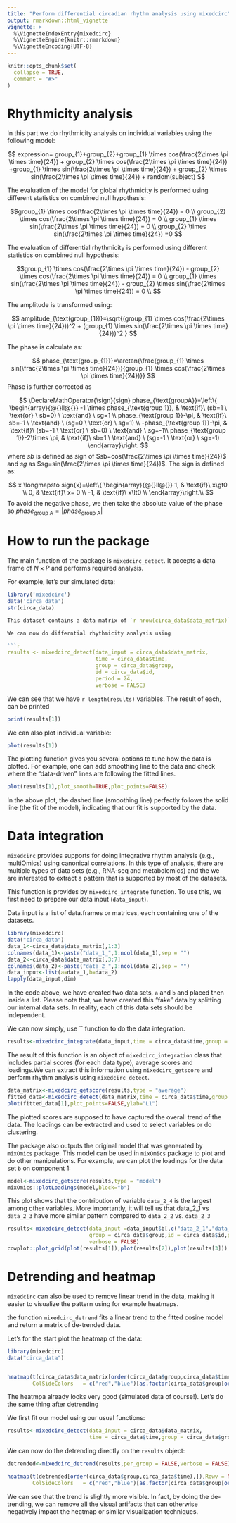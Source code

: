 ```yaml
---
title: "Perform differential circadian rhythm analysis using mixedcirc"
output: rmarkdown::html_vignette
vignette: >
  %\VignetteIndexEntry{mixedcirc}
  %\VignetteEngine{knitr::rmarkdown}
  %\VignetteEncoding{UTF-8}
---
```


```r
knitr::opts_chunk$set(
  collapse = TRUE,
  comment = "#>"
)
```



# Rhythmicity analysis

In this part we do rhythmicity analysis on individual variables using the following model:

$$ 
expression= group_{1}+group_{2}+group_{1} \times cos(\frac{2\times \pi \times time}{24}) + group_{2} \times cos(\frac{2\times \pi \times time}{24}) +group_{1} \times sin(\frac{2\times \pi \times time}{24}) + group_{2} \times sin(\frac{2\times \pi \times time}{24}) + random(subject)
$$

The evaluation of the model for global rhythmicity is performed using different statistics on combined null hypothesis:

$$group_{1} \times cos(\frac{2\times \pi \times time}{24}) = 0 \\
group_{2} \times cos(\frac{2\times \pi \times time}{24}) = 0 \\
group_{1} \times sin(\frac{2\times \pi \times time}{24}) = 0 \\
group_{2} \times sin(\frac{2\times \pi \times time}{24}) =0
$$


The evaluation of differential rhythmicity is performed using different statistics on combined null hypothesis:

$$group_{1} \times cos(\frac{2\times \pi \times time}{24}) - group_{2} \times cos(\frac{2\times \pi \times time}{24}) = 0 \\
group_{1} \times sin(\frac{2\times \pi \times time}{24}) - group_{2} \times sin(\frac{2\times \pi \times time}{24}) = 0 \\
$$


The amplitude is transformed using:


$$
amplitude_{\text(group_{1})}=\sqrt{(group_{1} \times cos(\frac{2\times \pi \times time}{24}))^2 + (group_{1} \times sin(\frac{2\times \pi \times time}{24}))^2 }
$$

The phase is calculate as:

          
$$
phase_{\text{group_{1}}}=\arctan{\frac{group_{1} \times sin(\frac{2\times \pi \times time}{24})}{group_{1} \times cos(\frac{2\times \pi \times time}{24})}}
$$
Phase is further corrected as 


$$
\DeclareMathOperator{\sign}{sign}
phase_{\text{groupA}}=\left\{
  \begin{array}{@{}ll@{}}
     -1 \times phase_{\text{group 1}}, & \text{if}\ (sb=1 \ \text{or} \ sb=0) \ \text{and} \ sg=1 \\
    phase_{\text{group 1}}-\pi, & \text{if}\ sb=-1 \ \text{and} \ (sg=0 \ \text{or} \ sg=1) \\
    -phase_{\text{group 1}}-\pi, & \text{if}\ (sb=-1 \ \text{or} \ sb=0) \ \text{and} \ sg=-1\\
    phase_{\text{group 1}}-2\times \pi, & \text{if}\ sb=1 \ \text{and} \ (sg=-1 \ \text{or} \ sg=-1) 
  \end{array}\right.
$$
where $sb$ is defined as sign of $sb=cos(\frac{2\times \pi \times time}{24})$ and $sg$ as $sg=sin(\frac{2\times \pi \times time}{24})$. The sign is defined as:


$$
x \longmapsto sign{x}=\left\{
  \begin{array}{@{}ll@{}}
    1, & \text{if}\ x\gt0 \\
    0, & \text{if}\ x= 0 \\
    -1, & \text{if}\ x\lt0 \\
  \end{array}\right.\\
$$
To avoid the negative phase, we then take the absolute value of the phase so $phase_{\text{group A}}=|phase_{\text{group A}}|$

# How to run the package

The main function of the package is `mixedcirc_detect`. It accepts a data frame of $N\times P$ and performs required analysis. 

For example, let's our simulated data:

```r
library('mixedcirc')
data('circa_data')
str(circa_data)

This dataset contains a data matrix of `r nrow(circa_data$data_matrix)` samples and `r nrow(circa_data$data_matrix)` variables. It also includes time, group and id for each of the samples. 

We can now do differntial rhythmicity analysis using

```r
results <- mixedcirc_detect(data_input = circa_data$data_matrix,
                            time = circa_data$time,
                            group = circa_data$group,
                            id = circa_data$id,
                            period = 24,
                            verbose = FALSE)
```

We can see that we have `r length(results)` variables. The result of each, can be printed

```r
print(results[1])
```
We can also plot individual variable:

```r
plot(results[1])
```

The plotting function gives you several options to tune how the data is plotted. For example, one can add smoothing line to the data and check where the "data-driven" lines are following the fitted lines.

```r
plot(results[1],plot_smooth=TRUE,plot_points=FALSE)
```

In the above plot, the dashed line (smoothing line) perfectly follows the solid line (the fit of the model), indicating that our fit is supported by the data.

# Data integration

`mixedcirc` provides supports for doing integrative rhythm analysis (e.g., multiOmics) using canonical correlations. In this type of analysis, there are multiple types of data sets (e.g., RNA-seq and metabolomics) and the we are interested to extract a pattern that is supported by most of the datasets.

This function is provides by `mixedcirc_integrate` function. To use this, we first need to prepare our data input (`data_input`).

Data input is a list of data.frames or matrices, each containing one of the datasets.


```r
library(mixedcirc)
data("circa_data")
data_1<-circa_data$data_matrix[,1:3]
colnames(data_1)<-paste("data_1_",1:ncol(data_1),sep = "")
data_2<-circa_data$data_matrix[,3:7]
colnames(data_2)<-paste("data_2_",1:ncol(data_2),sep = "")
data_input<-list(a=data_1,b=data_2)
lapply(data_input,dim)
```

In the code above, we have created two data sets, `a` and `b` and placed then inside a list. Please note that, we have created this "fake" data by splitting our internal data sets. In reality, each of this data sets should be independent.


We can now simply, use `` function to do the data integration.

```r
results<-mixedcirc_integrate(data_input,time = circa_data$time,group = circa_data$group,id = circa_data$id)
```

The result of this function is an object of `mixedcirc_integration` class that includes partial scores (for each data type), average scores and loadings.We can extract this information using `mixedcirc_getscore` and perform rhythm analysis using `mixedcirc_detect`. 

```r
data_matrix<-mixedcirc_getscore(results,type = "average")
fitted_data<-mixedcirc_detect(data_matrix,time = circa_data$time,group = circa_data$group,id = circa_data$id)
plot(fitted_data[1],plot_points=FALSE,ylab="L1")
```

The plotted scores are supposed to have captured the overall trend of the data. The loadings can be extracted and used to select variables or do clustering.

The package also outputs the original model that was generated by `mixOmics` package. This model can be used in `mixOmics` package to plot and do other manipulations. For example, we can plot the loadings for the data set `b` on component 1:

```r
model<-mixedcirc_getscore(results,type = "model")
mixOmics::plotLoadings(model,block="b")
```

This plot shows that the contribution of variable `data_2_4` is the largest among other variables. More importantly, it will tell us that data_2_1 vs `data_2_3` have more similar pattern compared to `data_2_2` vs. `data_2_3`

```r
results<-mixedcirc_detect(data_input =data_input$b[,c("data_2_1","data_2_2","data_2_4"),drop=F],time = circa_data$time,
                          group = circa_data$group,id = circa_data$id,period = 24,
                          verbose = FALSE)
cowplot::plot_grid(plot(results[1]),plot(results[2]),plot(results[3]))

```
# Detrending and heatmap

`mixedcirc` can also be used to remove linear trend in the data, making it easier to visualize the pattern using for example heatmaps.

the function `mixedcirc_detrend` fits a linear trend to the fitted cosine model and return a matrix of de-trended data.

Let's for the start plot the heatmap of the data:

```r

library(mixedcirc)
data("circa_data")


heatmap(t(circa_data$data_matrix[order(circa_data$group,circa_data$time),]),Rowv = NA,Colv = NA,
        ColSideColors   = c("red","blue")[as.factor(circa_data$group[order(circa_data$group)])])

```

The heatmpa already looks very good (simulated data of course!). Let's do the same thing after detrending

We first fit our model using our usual functions:

```r


results<-mixedcirc_detect(data_input = circa_data$data_matrix,
                          time = circa_data$time,group = circa_data$group,id = circa_data$id,period = 24,verbose = FALSE)

```

We can now do the detrending directly on the `results` object:

```r

detrended<-mixedcirc_detrend(results,per_group = FALSE,verbose = FALSE)

heatmap(t(detrended[order(circa_data$group,circa_data$time),]),Rowv = NA,Colv = NA,
        ColSideColors   = c("red","blue")[as.factor(circa_data$group[order(circa_data$group)])])
```

We can see that the trend is slightly more visible. In fact, by doing the de-trending, we can remove all the visual artifacts that can otherwise negatively impact the heatmap or similar visualization techniques.
